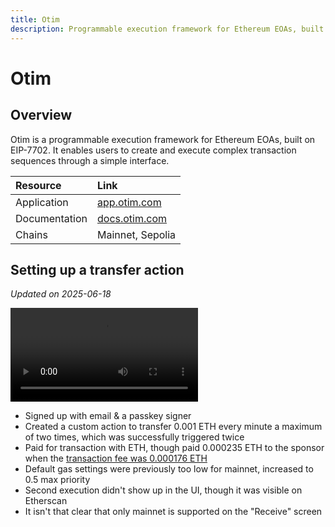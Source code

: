 ```yaml
---
title: Otim
description: Programmable execution framework for Ethereum EOAs, built on EIP-7702.
---
```

# Otim

## Overview

Otim is a programmable execution framework for Ethereum EOAs, built on EIP-7702. It enables users to create and execute complex transaction sequences through a simple interface.

| Resource | Link |
|:---------|:-----|
| Application | [app.otim.com](https://app.otim.com/) |
| Documentation | [docs.otim.com](https://docs.otim.com/) |
| Chains | Mainnet, Sepolia |

## Setting up a transfer action

*Updated on 2025-06-18*

<video controls>
  <source src="https://content.uxscout.xyz/otim-transfer-2025-06-18.mp4" type="video/mp4"/>
  Your browser does not support the video tag.
</video>

- Signed up with email & a passkey signer
- Created a custom action to transfer 0.001 ETH every minute a maximum of two times, which was successfully triggered twice
- Paid for transaction with ETH, though paid 0.000235 ETH to the sponsor when the [transaction fee was 0.000176 ETH](https://etherscan.io/tx/0xd9f69b1ecd50df69baeceb6ebbf9cd37e4c5747e302939195b25551a987c3011)
- Default gas settings were previously too low for mainnet, increased to 0.5 max priority
- Second execution didn't show up in the UI, though it was visible on Etherscan
- It isn't that clear that only mainnet is supported on the "Receive" screen